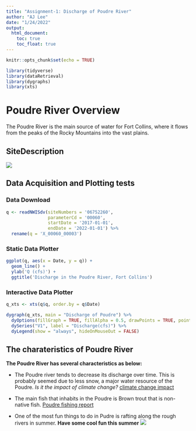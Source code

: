 ```yaml
---
title: "Assignment-1: Discharge of Poudre River"
author: "AJ Lee"
date: "1/24/2022"
output:
  html_document:
    toc: true
    toc_float: true
---
```


```r
knitr::opts_chunk$set(echo = TRUE)

library(tidyverse)
library(dataRetrieval)
library(dygraphs)
library(xts)
```


# Poudre River Overview

The Poudre River is the main source of water for Fort Collins, where it flows from the peaks of the Rocky Mountains into the vast plains.


## SiteDescription

![](https://i0.wp.com/coyotegulch.blog/wp-content/uploads/2011/02/cachelapoudreriver.jpg)


## Data Acquisition and Plotting tests

### Data Download


```r

q <- readNWISdv(siteNumbers = '06752260',
                parameterCd = '00060',
                startDate = '2017-01-01',
                endDate = '2022-01-01') %>%
  rename(q = 'X_00060_00003')

```



### Static Data Plotter


```r

ggplot(q, aes(x = Date, y = q)) + 
  geom_line() + 
  ylab('Q (cfs)') + 
  ggtitle('Discharge in the Poudre River, Fort Collins')

```


### Interactive Data Plotter 

```r

q_xts <- xts(q$q, order.by = q$Date)

dygraph(q_xts, main = "Discharge of Poudre") %>%
  dyOptions(fillGraph = TRUE, fillAlpha = 0.5, drawPoints = TRUE, pointSize = 2) %>%
  dySeries("V1", label = "Discharge(cfs)") %>%
  dyLegend(show = "always", hideOnMouseOut = FALSE)

```


## The charateristics of Poudre River

**The Poudre River has several characteristics as below:**

- The Poudre river tends to decrease its discharge over time. This is probably seemed due to less snow, a major water resource of the Poudre.
  *Is it the impact of climate change?*
[climate change impact](https://www.colorado.edu/ecenter/energy-climate-justice/general-energy-climate-info/climate-change/impacts-colorado)

- The main fish that inhabits in the Poudre is Brown trout that is non-native fish. 
  [Poudre fishing report](https://troutunderground.com/Cache-La-Poudre-River-Fishing-Report/)
  
- One of the most fun things to do in Pudre is rafting along the rough rivers in summer. **Have some cool fun this summer**
![](https://www.awanderlustadventure.com/wordpress/wp-content/uploads/2015/01/DSC0253.jpg)
